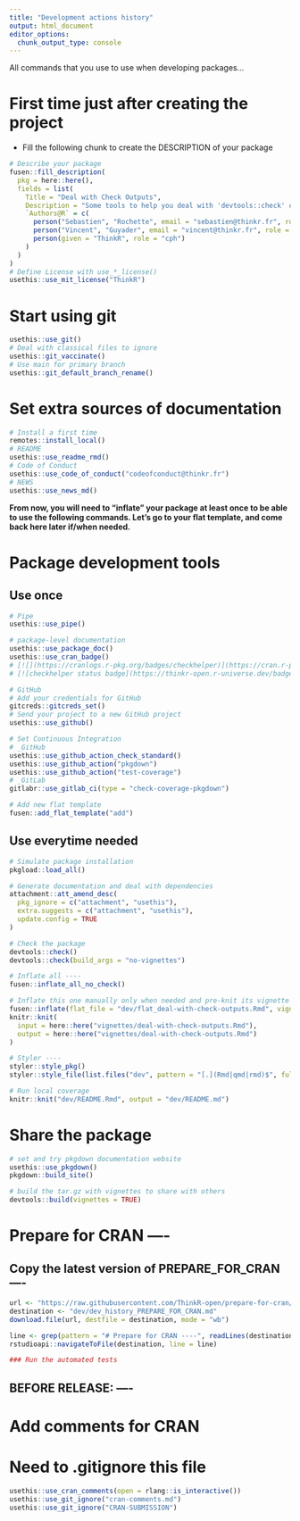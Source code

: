 ```yaml
---
title: "Development actions history"
output: html_document
editor_options: 
  chunk_output_type: console
---
```


All commands that you use to use when developing packages...

# First time just after creating the project

- Fill the following chunk to create the DESCRIPTION of your package

```r
# Describe your package
fusen::fill_description(
  pkg = here::here(),
  fields = list(
    Title = "Deal with Check Outputs",
    Description = "Some tools to help you deal with 'devtools::check' outputs and to reduce the risk of rejection of CRAN.",
    `Authors@R` = c(
      person("Sebastien", "Rochette", email = "sebastien@thinkr.fr", role = c("aut", "cre"), comment = c(ORCID = "0000-0002-1565-9313")),
      person("Vincent", "Guyader", email = "vincent@thinkr.fr", role = "aut", comment = c(ORCID = "0000-0003-0671-9270")),
      person(given = "ThinkR", role = "cph")
    )
  )
)
# Define License with use_*_license()
usethis::use_mit_license("ThinkR")
```

# Start using git

```r
usethis::use_git()
# Deal with classical files to ignore
usethis::git_vaccinate()
# Use main for primary branch
usethis::git_default_branch_rename()
```

# Set extra sources of documentation

```r
# Install a first time
remotes::install_local()
# README
usethis::use_readme_rmd()
# Code of Conduct
usethis::use_code_of_conduct("codeofconduct@thinkr.fr")
# NEWS
usethis::use_news_md()
```

**From now, you will need to "inflate" your package at least once to be able to use the following commands. Let's go to your flat template, and come back here later if/when needed.**


# Package development tools
## Use once

```r
# Pipe
usethis::use_pipe()

# package-level documentation
usethis::use_package_doc()
usethis::use_cran_badge()
# [![](https://cranlogs.r-pkg.org/badges/checkhelper)](https://cran.r-project.org/package=checkhelper)
# [![checkhelper status badge](https://thinkr-open.r-universe.dev/badges/checkhelper)](https://thinkr-open.r-universe.dev)

# GitHub
# Add your credentials for GitHub
gitcreds::gitcreds_set()
# Send your project to a new GitHub project
usethis::use_github()

# Set Continuous Integration
# _GitHub
usethis::use_github_action_check_standard()
usethis::use_github_action("pkgdown")
usethis::use_github_action("test-coverage")
# _GitLab
gitlabr::use_gitlab_ci(type = "check-coverage-pkgdown")

# Add new flat template
fusen::add_flat_template("add")
```

## Use everytime needed

```r
# Simulate package installation
pkgload::load_all()

# Generate documentation and deal with dependencies
attachment::att_amend_desc(
  pkg_ignore = c("attachment", "usethis"),
  extra.suggests = c("attachment", "usethis"),
  update.config = TRUE
)

# Check the package
devtools::check()
devtools::check(build_args = "no-vignettes")

# Inflate all ----
fusen::inflate_all_no_check()

# Inflate this one manually only when needed and pre-knit its vignette
fusen::inflate(flat_file = "dev/flat_deal-with-check-outputs.Rmd", vignette_name = "Deal with check outputs", check = FALSE, document = TRUE, open_vignette = FALSE)
knitr::knit(
  input = here::here("vignettes/deal-with-check-outputs.Rmd"),
  output = here::here("vignettes/deal-with-check-outputs.Rmd")
)

# Styler ----
styler::style_pkg()
styler::style_file(list.files("dev", pattern = "[.](Rmd|qmd|rmd)$", full.names = TRUE))

# Run local coverage
knitr::knit("dev/README.Rmd", output = "dev/README.md")
```

# Share the package

```r
# set and try pkgdown documentation website
usethis::use_pkgdown()
pkgdown::build_site()

# build the tar.gz with vignettes to share with others
devtools::build(vignettes = TRUE)
```

# Prepare for CRAN ----

## Copy the latest version of PREPARE_FOR_CRAN ----

```r

url <- "https://raw.githubusercontent.com/ThinkR-open/prepare-for-cran/master/README.md"
destination <- "dev/dev_history_PREPARE_FOR_CRAN.md"
download.file(url, destfile = destination, mode = "wb")

line <- grep(pattern = "# Prepare for CRAN ----", readLines(destination))
rstudioapi::navigateToFile(destination, line = line)

### Run the automated tests
```


## BEFORE RELEASE: ----

# Add comments for CRAN
# Need to .gitignore this file

```r
usethis::use_cran_comments(open = rlang::is_interactive())
usethis::use_git_ignore("cran-comments.md")
usethis::use_git_ignore("CRAN-SUBMISSION")
```


